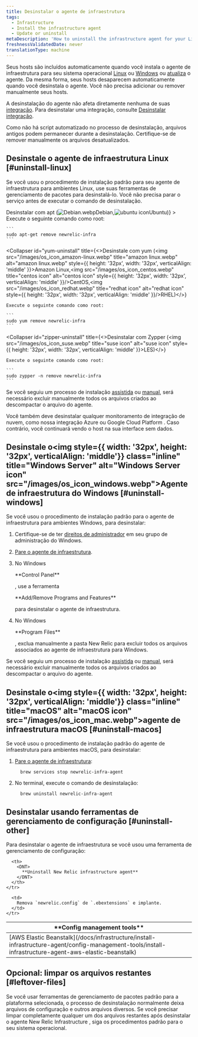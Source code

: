```yaml
---
title: Desinstalar o agente de infraestrutura
tags:
  - Infrastructure
  - Install the infrastructure agent
  - Update or uninstall
metaDescription: 'How to uninstall the infrastructure agent for your Linux or Windows operating system, as well as any infrastructure integrations.'
freshnessValidatedDate: never
translationType: machine
---
```


Seus hosts são incluídos automaticamente quando você instala o agente de infraestrutura para seu sistema operacional [Linux](/docs/infrastructure/new-relic-infrastructure/installation/install-infrastructure-linux) ou [Windows](/docs/infrastructure/new-relic-infrastructure/installation/install-infrastructure-windows-server) ou [atualiza](/docs/infrastructure/new-relic-infrastructure/installation/update-infrastructure-agent) o agente. Da mesma forma, seus hosts desaparecem automaticamente quando você desinstala o agente. Você não precisa adicionar ou remover manualmente seus hosts.

A desinstalação do agente não afeta diretamente nenhuma de suas [integração](/docs/infrastructure/infrastructure-integrations/getting-started/connect-aws-integrations-infrastructure). Para desinstalar uma integração, consulte [Desinstalar integração](/docs/infrastructure/install-configure-infrastructure/update-or-uninstall/uninstall-integrations).

<Callout variant="important">
  Como não há script automatizado no processo de desinstalação, arquivos antigos podem permanecer durante a desinstalação. Certifique-se de remover manualmente os arquivos desatualizados.
</Callout>

## Desinstale o agente de infraestrutura Linux [#uninstall-linux]

Se você usou o procedimento de instalação padrão para seu agente de infraestrutura para ambientes Linux, use suas ferramentas de gerenciamento de pacotes para desinstalá-lo. Você não precisa parar o serviço antes de executar o comando de desinstalação.

<CollapserGroup>
  <Collapser
    id="apt-uninstall"
    title={<>Desinstalar com apt (<img src="/images/os_icon_debian.webp" title="Debian icon" alt="Debian.webp" style={{ height: '32px', width: '32px', verticalAlign: 'middle' }}>Debian,<img src="/images/os_icon_ubuntu.webp" title="ubuntu icon" alt="ubuntu icon" style={{ height: '32px', width: '32px', verticalAlign: 'middle' }}/>Ubuntu)</img></>}
  >
    Execute o seguinte comando como root:

    ```
    sudo apt-get remove newrelic-infra
    ```
  </Collapser>

  <Collapser
    id="yum-uninstall"
    title={<>Desinstale com yum (<img src="/images/os_icon_amazon-linux.webp" title="amazon linux.webp" alt="amazon linux.webp" style={{ height: '32px', width: '32px', verticalAlign: 'middle' }}>Amazon Linux,<img src="/images/os_icon_centos.webp" title="centos icon" alt="centos icon" style={{ height: '32px', width: '32px', verticalAlign: 'middle' }}/>CentOS,<img src="/images/os_icon_redhat.webp" title="redhat icon" alt="redhat icon" style={{ height: '32px', width: '32px', verticalAlign: 'middle' }}/>RHEL)</img></>}
  >
    Execute o seguinte comando como root:

    ```
    sudo yum remove newrelic-infra
    ```
  </Collapser>

  <Collapser
    id="zipper-uninstall"
    title={<>Desinstalar com Zypper (<img src="/images/os_icon_suse.webp" title="suse icon" alt="suse icon" style={{ height: '32px', width: '32px', verticalAlign: 'middle' }}>LES)</img></>}
  >
    Execute o seguinte comando como root:

    ```
    sudo zypper -n remove newrelic-infra
    ```
  </Collapser>
</CollapserGroup>

Se você seguiu um processo de instalação [assistida](/docs/infrastructure/install-configure-infrastructure/linux-installation/assisted-install-infrastructure-linux) ou [manual](/docs/infrastructure/install-configure-infrastructure/linux-installation/manual-install-infrastructure-linux), será necessário excluir manualmente todos os arquivos criados ao descompactar o arquivo do agente.

<Callout variant="important">
  Você também deve desinstalar qualquer monitoramento de integração de nuvem, como nossa integração Azure ou Google Cloud Platform . Caso contrário, você continuará vendo o host na sua interface sem dados.
</Callout>

## Desinstale o<img style={{ width: '32px', height: '32px', verticalAlign: 'middle'}} class="inline" title="Windows Server" alt="Windows Server icon" src="/images/os_icon_windows.webp">Agente de infraestrutura do Windows</img> [#uninstall-windows]

Se você usou o procedimento de instalação padrão para o agente de infraestrutura para ambientes Windows, para desinstalar:

1. Certifique-se de ter [direitos de administrador](/docs/infrastructure/new-relic-infrastructure/getting-started/compatibility-requirements-new-relic-infrastructure#permissions) em seu grupo de administração do Windows.

2. [Pare o agente de infraestrutura](/docs/infrastructure/new-relic-infrastructure/configuration/start-stop-restart-check-infrastructure-agent-status#windows).

3. No Windows

   <DNT>
     **Control Panel**
   </DNT>

   , use a ferramenta

   <DNT>
     **Add/Remove Programs and Features**
   </DNT>

   para desinstalar o agente de infraestrutura.

4. No Windows

   <DNT>
     **Program Files**
   </DNT>

   , exclua manualmente a pasta New Relic para excluir todos os arquivos associados ao agente de infraestrutura para Windows.

Se você seguiu um processo de instalação [assistida](/docs/infrastructure/install-configure-infrastructure/windows-installation/assisted-install-infrastructure-windows) ou [manual](/docs/infrastructure/install-configure-infrastructure/windows-installation/manual-install-infrastructure-windows), será necessário excluir manualmente todos os arquivos criados ao descompactar o arquivo do agente.

## Desinstale o<img style={{ width: '32px', height: '32px', verticalAlign: 'middle'}} class="inline" title="macOS" alt="macOS icon" src="/images/os_icon_mac.webp">agente de infraestrutura macOS</img> [#uninstall-macos]

Se você usou o procedimento de instalação padrão do agente de infraestrutura para ambientes macOS, para desinstalar:

1. [Pare o agente de infraestrutura](/docs/infrastructure/new-relic-infrastructure/configuration/start-stop-restart-check-infrastructure-agent-status#macOS):

   ```
     brew services stop newrelic-infra-agent
   ```

2. No terminal, execute o comando de desinstalação:

   ```
     brew uninstall newrelic-infra-agent
   ```

## Desinstalar usando ferramentas de gerenciamento de configuração [#uninstall-other]

Para desinstalar o agente de infraestrutura se você usou uma ferramenta de gerenciamento de configuração:

<table>
  <thead>
    <tr>
      <th style={{ width: "250px" }}>
        <DNT>
          **Config management tools**
        </DNT>
      </th>

      <th>
        <DNT>
          **Uninstall New Relic infrastructure agent**
        </DNT>
      </th>
    </tr>
  </thead>

  <tbody>
    <tr>
      <td>
        [AWS Elastic Beanstalk](/docs/infrastructure/install-infrastructure-agent/config-management-tools/install-infrastructure-agent-aws-elastic-beanstalk)
      </td>

      <td>
        Remova `newrelic.config` de `.ebextensions` e implante.
      </td>
    </tr>
  </tbody>
</table>

## Opcional: limpar os arquivos restantes [#leftover-files]

Se você usar ferramentas de gerenciamento de pacotes padrão para a plataforma selecionada, o processo de desinstalação normalmente deixa arquivos de configuração e outros arquivos diversos. Se você precisar limpar completamente qualquer um dos arquivos restantes após desinstalar o agente New Relic Infrastructure , siga os procedimentos padrão para o seu sistema operacional.
